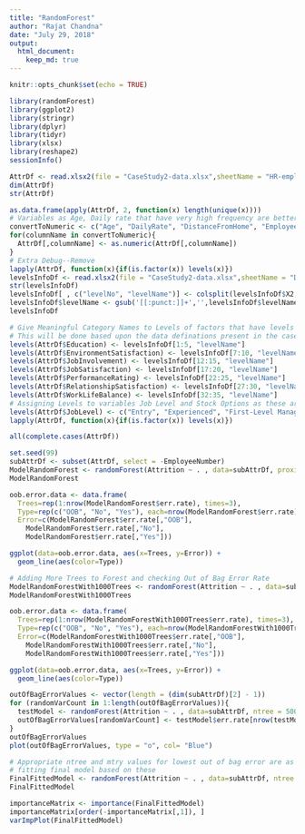 ```yaml
---
title: "RandomForest"
author: "Rajat Chandna"
date: "July 29, 2018"
output: 
  html_document:
    keep_md: true
---
```


```r
knitr::opts_chunk$set(echo = TRUE)
```

```r
library(randomForest)
library(ggplot2)
library(stringr)
library(dplyr)
library(tidyr)
library(xlsx)
library(reshape2)
sessionInfo()
```


```r
AttrDf <- read.xlsx2(file = "CaseStudy2-data.xlsx",sheetName = "HR-employee-attrition Data",header = T)
dim(AttrDf)
str(AttrDf)
```

```r
as.data.frame(apply(AttrDf, 2, function(x) length(unique(x))))
# Variables as Age, Daily rate that have very high frequency are better represented as numerics than as factors
convertToNumeric <- c("Age", "DailyRate", "DistanceFromHome", "EmployeeNumber", "EmployeeCount", "HourlyRate", "MonthlyIncome", "MonthlyRate", "NumCompaniesWorked", "PercentSalaryHike", "StandardHours" , "TotalWorkingYears", "TrainingTimesLastYear", "YearsAtCompany", "YearsInCurrentRole", "YearsSinceLastPromotion", "YearsWithCurrManager")
for(columnName in convertToNumeric){
  AttrDf[,columnName] <- as.numeric(AttrDf[,columnName])
}
# Extra Debug--Remove
lapply(AttrDf, function(x){if(is.factor(x)) levels(x)})
levelsInfoDf <- read.xlsx2(file = "CaseStudy2-data.xlsx",sheetName = "Data Definitions", startRow = 3, header = F)
str(levelsInfoDf)
levelsInfoDf[ , c("levelNo", "levelName")] <- colsplit(levelsInfoDf$X2, " ", c("levelNo", "levelName"))
levelsInfoDf$levelName <- gsub('[[:punct:]]+','',levelsInfoDf$levelName)
levelsInfoDf

# Give Meaningful Category Names to Levels of factors that have levels as "1", "2" etc 
# This will be done based upon the data definations present in the case study sheet
levels(AttrDf$Education) <- levelsInfoDf[1:5, "levelName"]
levels(AttrDf$EnvironmentSatisfaction) <- levelsInfoDf[7:10, "levelName"]
levels(AttrDf$JobInvolvement) <- levelsInfoDf[12:15, "levelName"]
levels(AttrDf$JobSatisfaction) <- levelsInfoDf[17:20, "levelName"]
levels(AttrDf$PerformanceRating) <- levelsInfoDf[22:25, "levelName"]
levels(AttrDf$RelationshipSatisfaction) <- levelsInfoDf[27:30, "levelName"]
levels(AttrDf$WorkLifeBalance) <- levelsInfoDf[32:35, "levelName"]
# Assigning Levels to variables Job Level and Stock Options as these are not mentioned in data defination sheet
levels(AttrDf$JobLevel) <- c("Entry", "Experienced", "First-Level Management", "Middle-Level Management", "Top-Level Management")
lapply(AttrDf, function(x){if(is.factor(x)) levels(x)})

all(complete.cases(AttrDf))
```

```r
set.seed(99)
subAttrDf <- subset(AttrDf, select = -EmployeeNumber)
ModelRandomForest <- randomForest(Attrition ~ . , data=subAttrDf, proximity=T)
ModelRandomForest
```

```r
oob.error.data <- data.frame(
  Trees=rep(1:nrow(ModelRandomForest$err.rate), times=3),
  Type=rep(c("OOB", "No", "Yes"), each=nrow(ModelRandomForest$err.rate)),
  Error=c(ModelRandomForest$err.rate[,"OOB"],
    ModelRandomForest$err.rate[,"No"],
    ModelRandomForest$err.rate[,"Yes"]))

ggplot(data=oob.error.data, aes(x=Trees, y=Error)) +
  geom_line(aes(color=Type))

# Adding More Trees to Forest and checking Out of Bag Error Rate
ModelRandomForestWith1000Trees <- randomForest(Attrition ~ . , data=subAttrDf, ntree = 1000,  proximity=T)
ModelRandomForestWith1000Trees

oob.error.data <- data.frame(
  Trees=rep(1:nrow(ModelRandomForestWith1000Trees$err.rate), times=3),
  Type=rep(c("OOB", "No", "Yes"), each=nrow(ModelRandomForestWith1000Trees$err.rate)),
  Error=c(ModelRandomForestWith1000Trees$err.rate[,"OOB"],
    ModelRandomForestWith1000Trees$err.rate[,"No"],
    ModelRandomForestWith1000Trees$err.rate[,"Yes"]))

ggplot(data=oob.error.data, aes(x=Trees, y=Error)) +
  geom_line(aes(color=Type))
```

```r
outOfBagErrorValues <- vector(length = (dim(subAttrDf)[2] - 1))
for (randomVarCount in 1:length(outOfBagErrorValues)){
  testModel <- randomForest(Attrition ~ . , data=subAttrDf, ntree = 500,  mtry = randomVarCount)
  outOfBagErrorValues[randomVarCount] <- testModel$err.rate[nrow(testModel$err.rate),1]
}
outOfBagErrorValues
plot(outOfBagErrorValues, type = "o", col= "Blue")
```

```r
# Appropriate ntree and mtry values for lowest out of bag error are as 500 and 11. Hence,
# fitting final model based on these
FinalFittedModel <- randomForest(Attrition ~ . , data=subAttrDf, ntree = 500, mtry = 11)
FinalFittedModel
```

```r
importanceMatrix <- importance(FinalFittedModel)
importanceMatrix[order(-importanceMatrix[,1]), ]
varImpPlot(FinalFittedModel)
```
